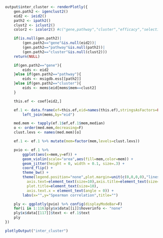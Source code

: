 ```r
output$inter_cluster <- renderPlotly({
	gen.path2 <- igenclust2() 
	eid2 <- ieid2() 
	path2 <- ipath2() 
	clust2 <- iclust2()
	color2 <- icolor2() #c("gene,pathway","cluster","efficacy","selectivity"),

	if(is.null(gen.path2)|
		(gen.path2=="gene"&is.null(eid2))|
		(gen.path2=="pathway"&is.null(path2))|
		(gen.path2=="cluster"&is.null(clust2)))
	return(NULL)

	if(gen.path2=="gene"){
		eids <- eid2
	}else if(gen.path2=="pathway"){
		eids <- msigdb.ess[[path2]]
	}else if(gen.path2=="cluster"){
		eids <- mems$eid[mems$mem==clust2]
	}

	this.ef <- coef[eid2,]

	ef.1 <- data.frame(ef=this.ef,eid=names(this.ef),stringsAsFactors=FALSE) %>%
		left_join(mems,by="eid")

	med.mem <- tapply(ef.1$ef,ef.1$mem,median)
	o <- order(med.mem,decreasing=F)
	clust.levs <- names(med.mem)[o]

	ef.1 <- ef.1 %>% mutate(mem=factor(mem,levels=clust.levs))

	pvio <- ef.1 %>%
		ggplot(aes(x=mem,y=ef)) +
		geom_violin(scale="area",aes(fill=mem,color=mem)) +
		geom_jitter(height = 0, width = 0.1, size=.3) +
		coord_flip() +
		theme_bw() +
		theme(legend.position="none",plot.margin=unit(c(0,0,0,0),"lines"),
		  axis.text=element_text(size=10),axis.title=element_text(size=10),
		  plot.title=element_text(size=10),
		  axis.text.x = element_text(angle = 0)) +
		labs(x="",y="Spearman correlation",title="")

	ply <- ggplotly(pvio) %>% config(displayModeBar=F)
	for(i in 1:116)ply$x$data[[i]]$hoverinfo <- "none"
    ply$x$data[[117]]$text <- ef.1$text
	ply 	
})
```
```r
plotlyOutput("inter_cluster")
```
